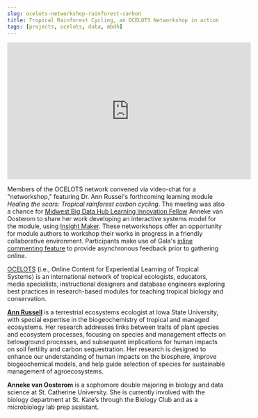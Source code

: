 ```yaml
---
slug: ocelots-networkshop-rainforest-carbon
title: Tropical Rainforest Cycling, an OCELOTS Networkshop in action
tags: [projects, ocelots, data, mbdh]
---
```


<iframe
  width="560"
  height="315"
  src="https://www.youtube.com/embed/UK_6QWoHbdI"
  title="YouTube video player"
  frameborder="0"
  allow="accelerometer; autoplay; clipboard-write; encrypted-media; gyroscope; picture-in-picture"
  allowfullscreen
></iframe>

Members of the OCELOTS network convened via video-chat for a "networkshop," featuring Dr. Ann Russel's forthcoming learning module _Healing the scars: Tropical rainforest carbon cycling_. The meeting was also a chance for [Midwest Big Data Hub Learning Innovation Fellow](https://midwestbigdatahub.org/mbdh-lif-program-second-cohort/) Anneke van Oosterom to share her work developing an interactive systems model for the module, using [Insight Maker](https://insightmaker.com/). These networkshops offer an opportunity for module authors to workshop their works in progress in a friendly collaborative environment. Participants make use of Gala's [inline commenting feature](https://docs.learngala.com/docs/teaching-discussions) to provide asynchronous feedback prior to gathering online.

[OCELOTS](https://www.learngala.com/catalog/libraries/ocelots) (i.e., Online Content for Experiential Learning of Tropical Systems) is an international network of tropical ecologists, educators, media specialists, instructional designers and database engineers exploring best practices in research-based modules for teaching tropical biology and conservation.

**[Ann Russell](https://www.nrem.iastate.edu/people/ann-russell)** is a terrestrial ecosystems ecologist at Iowa State University, with special expertise in the biogeochemistry of tropical and managed ecosystems. Her research addresses links between traits of plant species and ecosystem processes, focusing on species and management effects on belowground processes, and subsequent implications for human impacts on soil fertility and carbon sequestration. Her research is designed to enhance our understanding of human impacts on the biosphere, improve biogeochemical models, and help guide selection of species for sustainable management of agroecosystems.

**Anneke van Oosterom** is a sophomore double majoring in biology and data science at St. Catherine University. She is currently involved with the biology department at St. Kate’s through the Biology Club and as a microbiology lab prep assistant.
